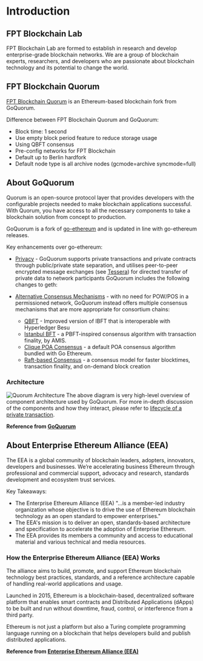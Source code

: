 
# Introduction

## FPT Blockchain Lab

FPT Blockchain Lab are formed to establish in research and develop enterprise-grade blockchain networks. We are a group of blockchain experts, researchers, and developers who are passionate about blockchain technology and its potential to change the world.

## FPT Blockchain Quorum

[FPT Blockchain Quorum](https://github.com/FPT-Blockchain-Lab/quorum#fpt-blockchain-quorum-is-an-ethereum-based-blockchain-fork-from-goquorum) is an Ethereum-based blockchain fork from GoQuorum.

Difference between FPT Blockchain Quorum and GoQuorum:

- Block time: 1 second
- Use empty block period feature to reduce storage usage
- Using QBFT consensus
- Pre-config networks for FPT Blockchain
- Default up to Berlin hardfork
- Default node type is all archive nodes (gcmode=archive syncmode=full)

## About GoQuorum

Quorum is an open-source protocol layer that provides developers with the configurable projects needed to make blockchain applications successful.
With Quorum, you have access to all the necessary components to take a blockchain solution from concept to production.

GoQuorum is a fork of [go-ethereum](https://github.com/ethereum/go-ethereum) and is updated in line with go-ethereum releases.

Key enhancements over go-ethereum:

- [Privacy](https://docs.goquorum.consensys.net/concepts/privacy/privacy/) - GoQuorum supports private transactions and private contracts through public/private state separation, and utilises peer-to-peer encrypted message exchanges (see [Tessera](https://github.com/consensys/tessera)) for directed transfer of private data to network participants
  GoQuorum includes the following changes to geth:
- [Alternative Consensus Mechanisms](https://docs.goquorum.consensys.net/concepts/consensus/overview/) - with no need for POW/POS in a permissioned network, GoQuorum instead offers multiple consensus mechanisms that are more appropriate for consortium chains:

  - [QBFT](https://docs.goquorum.consensys.net/configure-and-manage/configure/consensus-protocols/qbft) - Improved version of IBFT that is interoperable with Hyperledger Besu
  - [Istanbul BFT](https://docs.goquorum.consensys.net/configure-and-manage/configure/consensus-protocols/ibft) - a PBFT-inspired consensus algorithm with transaction finality, by AMIS.
  - [Clique POA Consensus](https://github.com/ethereum/EIPs/issues/225) - a default POA consensus algorithm bundled with Go Ethereum.
  - [Raft-based Consensus](https://docs.goquorum.consensys.net/configure-and-manage/configure/consensus-protocols/raft/) - a consensus model for faster blocktimes, transaction finality, and on-demand block creation

### Architecture

![Quorum Architecture](public/assets/quorum-architecture.png)
The above diagram is very high-level overview of component architecture used by GoQuorum. For more in-depth discussion of the components and how they interact, please refer to [lifecycle of a private transaction](https://docs.goquorum.consensys.net/concepts/privacy/private-transaction-lifecycle/).

**Reference from [GoQuorum](https://docs.goquorum.consensys.net/)**

## About Enterprise Ethereum Alliance (EEA)

The EEA is a global community of blockchain leaders, adopters, innovators, developers and businesses. We’re accelerating business Ethereum through professional and commercial support, advocacy and research, standards development and ecosystem trust services.

Key Takeaways:

- The Enterprise Ethereum Alliance (EEA) "...is a member-led industry organization whose objective is to drive the use of Ethereum blockchain technology as an open standard to empower enterprises."
- The EEA's mission is to deliver an open, standards-based architecture and specification to accelerate the adoption of Enterprise Ethereum.
- The EEA provides its members a community and access to educational material and various technical and media resources.

### How the Enterprise Ethereum Alliance (EEA) Works

The alliance aims to build, promote, and support Ethereum blockchain technology best practices, standards, and a reference architecture capable of handling real-world applications and usage.

Launched in 2015, Ethereum is a blockchain-based, decentralized software platform that enables smart contracts and Distributed Applications (dApps) to be built and run without downtime, fraud, control, or interference from a third party.

Ethereum is not just a platform but also a Turing complete programming language running on a blockchain that helps developers build and publish distributed applications.

**Reference from [Enterprise Ethereum Alliance (EEA)](https://entethalliance.org/)**
